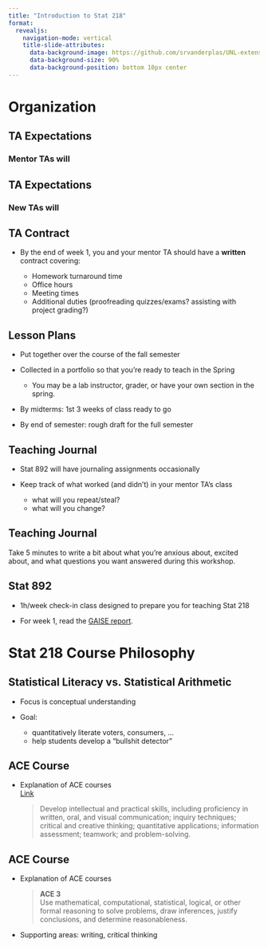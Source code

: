 ```yaml
---
title: "Introduction to Stat 218"
format: 
  revealjs:
    navigation-mode: vertical
    title-slide-attributes:
      data-background-image: https://github.com/srvanderplas/UNL-extension-APL/blob/main/image/SimulationTheoryCartoon.png?raw=true
      data-background-size: 90%
      data-background-position: bottom 10px center
---
```



# Organization

## TA Expectations

### Mentor TAs will




## TA Expectations
### New TAs will


## TA Contract

- By the end of week 1, you and your mentor TA should have a **written** contract covering:

  - Homework turnaround time
  - Office hours
  - Meeting times
  - Additional duties (proofreading quizzes/exams? assisting with project grading?)

## Lesson Plans

- Put together over the course of the fall semester

- Collected in a portfolio so that you're ready to teach in the Spring
    - You may be a lab instructor, grader, or have your own section in the spring.

- By midterms: 1st 3 weeks of class ready to go

- By end of semester: rough draft for the full semester

## Teaching Journal

- Stat 892 will have journaling assignments occasionally

- Keep track of what worked (and didn't) in your mentor TA's class
    - what will you repeat/steal?
    - what will you change?
    

## Teaching Journal

Take 5 minutes to write a bit about what you're anxious about, excited about, and what questions you want answered during this workshop.

## Stat 892

- 1h/week check-in class designed to prepare you for teaching Stat 218

- For week 1, read the [GAISE report](https://www.amstat.org/docs/default-source/amstat-documents/gaisecollege_full.pdf).



# Stat 218 Course Philosophy

## Statistical Literacy vs. Statistical Arithmetic

- Focus is conceptual understanding

- Goal: 
    - quantitatively literate voters, consumers, ...
    - help students develop a "bullshit detector" 

## ACE Course

- Explanation of ACE courses    
    [Link](https://ace.unl.edu/courses)
  
  > Develop intellectual and practical skills, including proficiency in written, oral, and visual communication; inquiry techniques; critical and creative thinking; quantitative applications; information assessment; teamwork; and problem-solving.

## ACE Course

- Explanation of ACE courses   

  > **ACE 3**    
Use mathematical, computational, statistical, logical, or other formal reasoning to solve problems, draw inferences, justify conclusions,  and determine reasonableness.

- Supporting areas: writing, critical thinking

